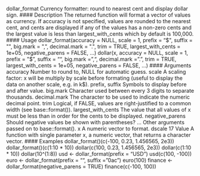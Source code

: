 dollar_format Currency formatter: round to nearest cent and display dollar sign.
#### Description
The returned function will format a vector of values as currency. If accuracy is not specified, values
are rounded to the nearest cent, and cents are displayed if any of the values has a non-zero cents and
the largest value is less than largest_with_cents which by default is 100,000.
#### Usage
dollar_format(accuracy = NULL, scale = 1, prefix = "$",
              suffix = "", big.mark = ",", decimal.mark = ".", trim = TRUE,
              largest_with_cents = 1e+05, negative_parens = FALSE, ...)
dollar(x, accuracy = NULL, scale = 1, prefix = "$", suffix = "",
       big.mark = ",", decimal.mark = ".", trim = TRUE,
       largest_with_cents = 1e+05, negative_parens = FALSE, ...)
#### Arguments
accuracy Number to round to, NULL for automatic guess.
scale A scaling factor: x will be multiply by scale before formating (useful to display
                                                                      the data on another scale, e.g. in k$).
prefix, suffix Symbols to display before and after value.
big.mark Character used between every 3 digits to separate thousands.
decimal.mark The character to be used to indicate the numeric decimal point.
trim Logical, if FALSE, values are right-justified to a common width (see base::format()).
largest_with_cents
The value that all values of x must be less than in order for the cents to be
displayed.
negative_parens
Should negative values be shown with parentheses?
  ... Other arguments passed on to base::format().
x A numeric vector to format.
dscale 17
Value
A function with single parameter x, a numeric vector, that returns a character vector.
#### Examples
dollar_format()(c(-100, 0.23, 1.456565, 2e3))
dollar_format()(c(1:10 * 10))
dollar(c(100, 0.23, 1.456565, 2e3))
dollar(c(1:10 * 10))
dollar(10^(1:8))
usd <- dollar_format(prefix = "USD ")
usd(c(100, -100))
euro <- dollar_format(prefix = "", suffix = "\u20ac")
euro(100)
finance <- dollar_format(negative_parens = TRUE)
finance(c(-100, 100))
